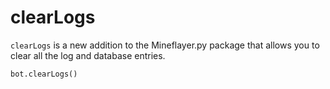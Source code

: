 # clearLogs

`clearLogs` is a new addition to the Mineflayer.py package that allows you to clear all the log and database entries.



```python filename="clear.py" {3} copy
bot.clearLogs()
```